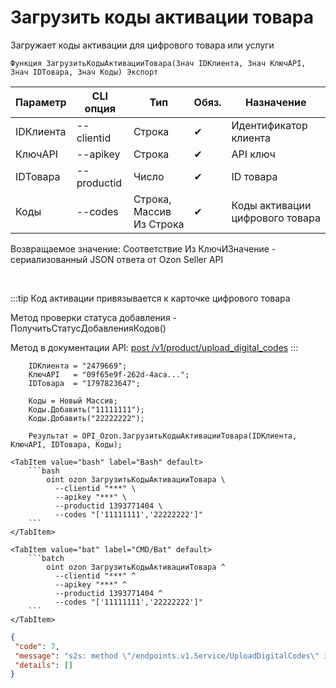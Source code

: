 ﻿---
sidebar_position: 15
description: Загрузить коды активации товара и другие функции для работы с Ozon в Открытом пакете интеграций - бесплатной open-source библиотеке интеграций для 1С:Предприятие 8, OneScript и CLI
keywords: [1C, 1С, 1С:Предприятие, 1С:Предприятие 8.3, API, Интеграция, Сервисы, Обмен, OneScript, CLI, Ozon]
---


# Загрузить коды активации товара
 Загружает коды активации для цифрового товара или услуги



`Функция ЗагрузитьКодыАктивацииТовара(Знач IDКлиента, Знач КлючAPI, Знач IDТовара, Знач Коды) Экспорт`

  | Параметр | CLI опция | Тип | Обяз. | Назначение |
  |-|-|-|-|-|
  | IDКлиента | --clientid | Строка | &#x2714; | Идентификатор клиента |
  | КлючAPI | --apikey | Строка | &#x2714; | API ключ |
  | IDТовара | --productid | Число | &#x2714; | ID товара |
  | Коды | --codes | Строка, Массив Из Строка | &#x2714; | Коды активации цифрового товара |

  
  Возвращаемое значение:   Соответствие Из КлючИЗначение - сериализованный JSON ответа от Ozon Seller API

<br/>

:::tip
Код активации привязывается к карточке цифрового товара

Метод проверки статуса добавления - ПолучитьСтатусДобавленияКодов()

Метод в документации API: [post /v1/product/upload_digital_codes](https://docs.ozon.ru/api/seller/#operation/ProductAPI_UploadDigitalCode)
:::
<br/>



```bsl title="Пример использования для 1С:Предприятие/OneScript"
    IDКлиента = "2479669";
    КлючAPI   = "09f65e9f-262d-4aca...";
    IDТовара  = "1797823647";

    Коды = Новый Массив;
    Коды.Добавить("11111111");
    Коды.Добавить("22222222");

    Результат = OPI_Ozon.ЗагрузитьКодыАктивацииТовара(IDКлиента, КлючAPI, IDТовара, Коды);
```
    

 <Tabs>
  
    <TabItem value="bash" label="Bash" default>
        ```bash
            oint ozon ЗагрузитьКодыАктивацииТовара \
              --clientid "***" \
              --apikey "***" \
              --productid 1393771404 \
              --codes "['11111111','22222222']"
        ```
    </TabItem>
  
    <TabItem value="bat" label="CMD/Bat" default>
        ```batch
            oint ozon ЗагрузитьКодыАктивацииТовара ^
              --clientid "***" ^
              --apikey "***" ^
              --productid 1393771404 ^
              --codes "['11111111','22222222']"
        ```
    </TabItem>
</Tabs>


```json title="Результат"
{
 "code": 7,
 "message": "s2s: method \"/endpoints.v1.Service/UploadDigitalCodes\" is not allowed for the provided access tokens: permission denied",
 "details": []
}
```
